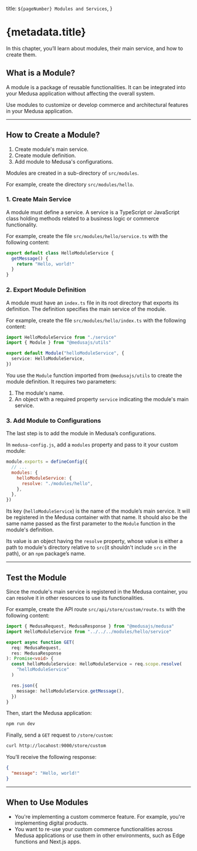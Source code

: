   title: `${pageNumber} Modules and Services`,
}

# {metadata.title}

In this chapter, you’ll learn about modules, their main service, and how to create them.

## What is a Module?

A module is a package of reusable functionalities. It can be integrated into your Medusa application without affecting the overall system.

Use modules to customize or develop commerce and architectural features in your Medusa application.

---

## How to Create a Module?

<Note title="Steps Summary">

1. Create module's main service.
2. Create module definition.
3. Add module to Medusa's configurations.

</Note>

Modules are created in a sub-directory of `src/modules`.

For example, create the directory `src/modules/hello`.

### 1. Create Main Service

A module must define a service. A service is a TypeScript or JavaScript class holding methods related to a business logic or commerce functionality.

For example, create the file `src/modules/hello/service.ts` with the following content:

```ts title="src/modules/hello/service.ts"
export default class HelloModuleService {
  getMessage() {
    return "Hello, world!"
  }
}
```

### 2. Export Module Definition

A module must have an `index.ts` file in its root directory that exports its definition. The definition specifies the main service of the module.

For example, create the file `src/modules/hello/index.ts` with the following content:

```ts title="src/modules/hello.index.ts" highlights={[["5", "", "The main service of the module."]]}
import HelloModuleService from "./service"
import { Module } from "@medusajs/utils"

export default Module("helloModuleService", {
  service: HelloModuleService,
})
```

You use the `Module` function imported from `@medusajs/utils` to create the module definition. It requires two parameters:

1. The module's name.
2. An object with a required property `service` indicating the module's main service.

### 3. Add Module to Configurations

The last step is to add the module in Medusa’s configurations.

In `medusa-config.js`, add a `modules` property and pass to it your custom module:

```js title="medusa-config.js" highlights={[["4", "helloModuleService", "The key of the main service to be registered in the Medusa container."]]}
module.exports = defineConfig({
  // ...
  modules: {
    helloModuleService: {
      resolve: "./modules/hello",
    },
  },
})
```

Its key (`helloModuleService`) is the name of the module’s main service. It will be registered in the Medusa container with that name. It should also be the same name passed as the first parameter to the `Module` function in the module's definition.

Its value is an object having the `resolve` property, whose value is either a path to module's directory relative to `src`(it shouldn't include `src` in the path), or an `npm` package’s name.

---

## Test the Module

Since the module's main service is registered in the Medusa container, you can resolve it in other resources to use its functionalities.

For example, create the API route `src/api/store/custom/route.ts` with the following content:

```ts title="src/api/store/custom/route.ts"
import { MedusaRequest, MedusaResponse } from "@medusajs/medusa"
import HelloModuleService from "../../../modules/hello/service"

export async function GET(
  req: MedusaRequest,
  res: MedusaResponse
): Promise<void> {
  const helloModuleService: HelloModuleService = req.scope.resolve(
    "helloModuleService"
  )

  res.json({
    message: helloModuleService.getMessage(),
  })
}
```

Then, start the Medusa application:

```bash npm2yarn
npm run dev
```

Finally, send a `GET` request to `/store/custom`:

```bash apiTesting testApiUrl="http://localhost:9000/store/custom" testApiMethod="GET"
curl http://locahost:9000/store/custom
```

You’ll receive the following response:

```json
{
  "message": "Hello, world!"
}
```

---

## When to Use Modules

<Note title="Use modules when" type="success">

- You're implementing a custom commerce feature. For example, you're implementing digital products.
- You want to re-use your custom commerce functionalities across Medusa applications or use them in other environments, such as Edge functions and Next.js apps.

</Note>
